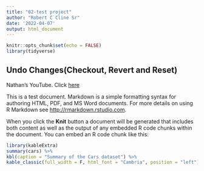 ```yaml
---
title: "02-test project"
author: "Robert C Cline Sr"
date: '2022-04-07'
output: html_document
---
```


```r
knitr::opts_chunk$set(echo = FALSE)
library(tidyverse)
```

## Undo Changes(Checkout, Revert and Reset)
Nathan's YouTube.  Click [here](https://www.youtube.com/watch?v=UmE0uf5UMzA&t=229)

This is a test document. Markdown is a simple formatting syntax for authoring HTML, PDF, and MS Word documents. For more details on using R Markdown see <http://rmarkdown.rstudio.com>.

When you click the **Knit** button a document will be generated that includes both content as well as the output of any embedded R code chunks within the document. You can embed an R code chunk like this:

```r
library(kableExtra)
summary(cars) %>% 
kbl(caption = "Summary of the Cars dataset") %>% 
kable_classic(full_width = F, html_font = "Cambria", position = "left")  

```


